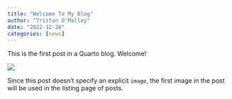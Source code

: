 ```yaml
---
title: "Welcome To My Blog"
author: "Tristan O'Malley"
date: "2022-12-26"
categories: [news]
---
```


This is the first post in a Quarto blog. Welcome!

![](thumbnail.jpg)

Since this post doesn't specify an explicit `image`, the first image in the post will be used in the listing page of posts.
